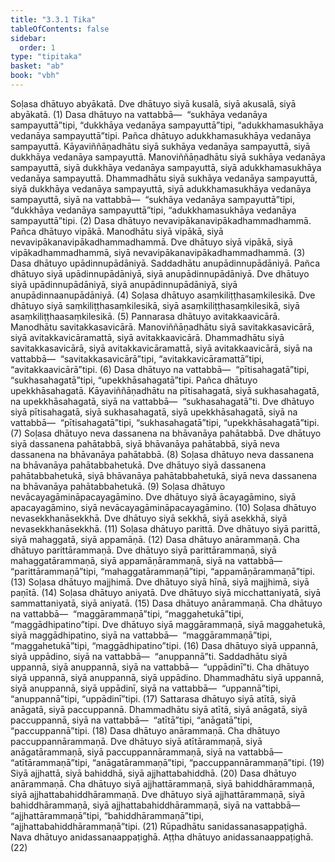 ```yaml
---
title: "3.3.1 Tika"
tableOfContents: false
sidebar:
  order: 1
type: "tipitaka"
basket: "ab"
book: "vbh"
---
```



<DynamicBreadcrumb />

<Division number="187" book="vbh">

<Paragraph number="671" book="vbh">
Soḷasa dhātuyo abyākatā. Dve dhātuyo siyā kusalā, siyā akusalā, siyā abyākatā. (1)
</Paragraph>

<Paragraph number="672" book="vbh">
Dasa dhātuyo na vattabbā—  “sukhāya vedanāya sampayuttā”tipi, “dukkhāya vedanāya sampayuttā”tipi, “adukkhamasukhāya vedanāya sampayuttā”tipi. Pañca dhātuyo adukkhamasukhāya vedanāya sampayuttā. Kāyaviññāṇadhātu siyā sukhāya vedanāya sampayuttā, siyā dukkhāya vedanāya sampayuttā. Manoviññāṇadhātu siyā sukhāya vedanāya sampayuttā, siyā dukkhāya vedanāya sampayuttā, siyā adukkhamasukhāya vedanāya sampayuttā. Dhammadhātu siyā sukhāya vedanāya sampayuttā, siyā dukkhāya vedanāya sampayuttā, siyā adukkhamasukhāya vedanāya sampayuttā, siyā na vattabbā—  “sukhāya vedanāya sampayuttā”tipi, “dukkhāya vedanāya sampayuttā”tipi, “adukkhamasukhāya vedanāya sampayuttā”tipi. (2)
</Paragraph>

<Paragraph number="673" book="vbh">
Dasa dhātuyo nevavipākanavipākadhammadhammā. Pañca dhātuyo vipākā. Manodhātu siyā vipākā, siyā nevavipākanavipākadhammadhammā. Dve dhātuyo siyā vipākā, siyā vipākadhammadhammā, siyā nevavipākanavipākadhammadhammā. (3)
</Paragraph>

<Paragraph number="674" book="vbh">
Dasa dhātuyo upādinnupādāniyā. Saddadhātu anupādinnupādāniyā. Pañca dhātuyo siyā upādinnupādāniyā, siyā anupādinnupādāniyā. Dve dhātuyo siyā upādinnupādāniyā, siyā anupādinnupādāniyā, siyā anupādinnaanupādāniyā. (4)
</Paragraph>

<Paragraph number="675" book="vbh">
Soḷasa dhātuyo asaṃkiliṭṭhasaṃkilesikā. Dve dhātuyo siyā saṃkiliṭṭhasaṃkilesikā, siyā asaṃkiliṭṭhasaṃkilesikā, siyā asaṃkiliṭṭhaasaṃkilesikā. (5)
</Paragraph>

<Paragraph number="676" book="vbh">
Pannarasa dhātuyo avitakkaavicārā. Manodhātu savitakkasavicārā. Manoviññāṇadhātu siyā savitakkasavicārā, siyā avitakkavicāramattā, siyā avitakkaavicārā. Dhammadhātu siyā savitakkasavicārā, siyā avitakkavicāramattā, siyā avitakkaavicārā, siyā na vattabbā—  “savitakkasavicārā”tipi, “avitakkavicāramattā”tipi, “avitakkaavicārā”tipi. (6)
</Paragraph>

<Paragraph number="677" book="vbh">
Dasa dhātuyo na vattabbā—  “pītisahagatā”tipi, “sukhasahagatā”tipi, “upekkhāsahagatā”tipi. Pañca dhātuyo upekkhāsahagatā. Kāyaviññāṇadhātu na pītisahagatā, siyā sukhasahagatā, na upekkhāsahagatā, siyā na vattabbā—  “sukhasahagatā”ti. Dve dhātuyo siyā pītisahagatā, siyā sukhasahagatā, siyā upekkhāsahagatā, siyā na vattabbā—  “pītisahagatā”tipi, “sukhasahagatā”tipi, “upekkhāsahagatā”tipi. (7)
</Paragraph>

<Paragraph number="678" book="vbh">
Soḷasa dhātuyo neva dassanena na bhāvanāya pahātabbā. Dve dhātuyo siyā dassanena pahātabbā, siyā bhāvanāya pahātabbā, siyā neva dassanena na bhāvanāya pahātabbā. (8)
</Paragraph>

<Paragraph number="679" book="vbh">
Soḷasa dhātuyo neva dassanena na bhāvanāya pahātabbahetukā. Dve dhātuyo siyā dassanena pahātabbahetukā, siyā bhāvanāya pahātabbahetukā, siyā neva dassanena na bhāvanāya pahātabbahetukā. (9)
</Paragraph>

<Paragraph number="680" book="vbh">
Soḷasa dhātuyo nevācayagāmināpacayagāmino. Dve dhātuyo siyā ācayagāmino, siyā apacayagāmino, siyā nevācayagāmināpacayagāmino. (10)
</Paragraph>

<Paragraph number="681" book="vbh">
Soḷasa dhātuyo nevasekkhanāsekkhā. Dve dhātuyo siyā sekkhā, siyā asekkhā, siyā nevasekkhanāsekkhā. (11)
</Paragraph>

<Paragraph number="682" book="vbh">
Soḷasa dhātuyo parittā. Dve dhātuyo siyā parittā, siyā mahaggatā, siyā appamāṇā. (12)
</Paragraph>

<Paragraph number="683" book="vbh">
Dasa dhātuyo anārammaṇā. Cha dhātuyo parittārammaṇā. Dve dhātuyo siyā parittārammaṇā, siyā mahaggatārammaṇā, siyā appamāṇārammaṇā, siyā na vattabbā—  “parittārammaṇā”tipi, “mahaggatārammaṇā”tipi, “appamāṇārammaṇā”tipi. (13)
</Paragraph>

<Paragraph number="684" book="vbh">
Soḷasa dhātuyo majjhimā. Dve dhātuyo siyā hīnā, siyā majjhimā, siyā paṇītā. (14)
</Paragraph>

<Paragraph number="685" book="vbh">
Soḷasa dhātuyo aniyatā. Dve dhātuyo siyā micchattaniyatā, siyā sammattaniyatā, siyā aniyatā. (15)
</Paragraph>

<Paragraph number="686" book="vbh">
Dasa dhātuyo anārammaṇā. Cha dhātuyo na vattabbā—  “maggārammaṇā”tipi, “maggahetukā”tipi, “maggādhipatino”tipi. Dve dhātuyo siyā maggārammaṇā, siyā maggahetukā, siyā maggādhipatino, siyā na vattabbā—  “maggārammaṇā”tipi, “maggahetukā”tipi, “maggādhipatino”tipi. (16)
</Paragraph>

<Paragraph number="687" book="vbh">
Dasa dhātuyo siyā uppannā, siyā uppādino, siyā na vattabbā—  “anuppannā”ti. Saddadhātu siyā uppannā, siyā anuppannā, siyā na vattabbā—  “uppādinī”ti. Cha dhātuyo siyā uppannā, siyā anuppannā, siyā uppādino. Dhammadhātu siyā uppannā, siyā anuppannā, siyā uppādinī, siyā na vattabbā—  “uppannā”tipi, “anuppannā”tipi, “uppādinī”tipi. (17)
</Paragraph>

<Paragraph number="688" book="vbh">
Sattarasa dhātuyo siyā atītā, siyā anāgatā, siyā paccuppannā. Dhammadhātu siyā atītā, siyā anāgatā, siyā paccuppannā, siyā na vattabbā—  “atītā”tipi, “anāgatā”tipi, “paccuppannā”tipi. (18)
</Paragraph>

<Paragraph number="689" book="vbh">
Dasa dhātuyo anārammaṇā. Cha dhātuyo paccuppannārammaṇā. Dve dhātuyo siyā atītārammaṇā, siyā anāgatārammaṇā, siyā paccuppannārammaṇā, siyā na vattabbā—  “atītārammaṇā”tipi, “anāgatārammaṇā”tipi, “paccuppannārammaṇā”tipi. (19)
</Paragraph>

<Paragraph number="690" book="vbh">
Siyā ajjhattā, siyā bahiddhā, siyā ajjhattabahiddhā. (20)
</Paragraph>

<Paragraph number="691" book="vbh">
Dasa dhātuyo anārammaṇā. Cha dhātuyo siyā ajjhattārammaṇā, siyā bahiddhārammaṇā, siyā ajjhattabahiddhārammaṇā. Dve dhātuyo siyā ajjhattārammaṇā, siyā bahiddhārammaṇā, siyā ajjhattabahiddhārammaṇā, siyā na vattabbā—  “ajjhattārammaṇā”tipi, “bahiddhārammaṇā”tipi, “ajjhattabahiddhārammaṇā”tipi. (21)
</Paragraph>

<Paragraph number="692" book="vbh">
Rūpadhātu sanidassanasappaṭighā. Nava dhātuyo anidassanaappaṭighā. Aṭṭha dhātuyo anidassanaappaṭighā. (22)
</Paragraph>
</Division>